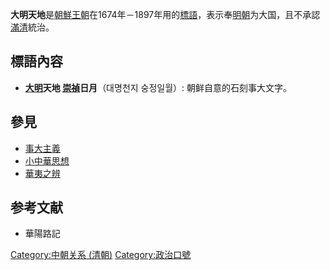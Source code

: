 '''大明天地'''是[[朝鮮王朝|朝鮮王朝]]在1674年－1897年用的[[標語|標語]]，表示奉[[明朝|明朝]]为大国，且不承認[[滿清|滿清]]統治。

==標語內容==
*'''[[明朝|大明]]天地 [[崇禎|崇禎]]日月'''（대명천지 숭정일월）: 朝鲜自意的石刻事大文字。

==參見==
*[[事大主義|事大主義]]
*[[小中華思想|小中華思想]]
*[[華夷之辨|華夷之辨]]

==参考文献==
*華陽路記

[[Category:中朝关系_(清朝)|Category:中朝关系 (清朝)]]
[[Category:政治口號|Category:政治口號]]